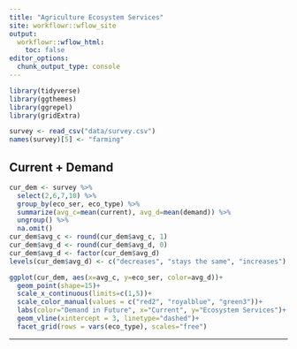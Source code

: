 ```yaml
---
title: "Agriculture Ecosystem Services"
site: workflowr::wflow_site
output:
  workflowr::wflow_html:
    toc: false
editor_options:
  chunk_output_type: console
---
```


```r
library(tidyverse)
library(ggthemes)
library(ggrepel)
library(gridExtra)

survey <- read_csv("data/survey.csv")
names(survey)[5] <- "farming"
```

## Current + Demand
```r
cur_dem <- survey %>% 
  select(2,6,7,10) %>% 
  group_by(eco_ser, eco_type) %>% 
  summarize(avg_c=mean(current), avg_d=mean(demand)) %>% 
  ungroup() %>% 
  na.omit()
cur_dem$avg_c <- round(cur_dem$avg_c, 1)
cur_dem$avg_d <- round(cur_dem$avg_d, 0)
cur_dem$avg_d <- factor(cur_dem$avg_d)
levels(cur_dem$avg_d) <- c("decreases", "stays the same", "increases")
```

```r
ggplot(cur_dem, aes(x=avg_c, y=eco_ser, color=avg_d))+
  geom_point(shape=15)+
  scale_x_continuous(limits=c(1,5))+
  scale_color_manual(values = c("red2", "royalblue", "green3"))+
  labs(color="Demand in Future", x="Current", y="Ecosystem Services")+
  geom_vline(xintercept = 3, linetype="dashed")+
  facet_grid(rows = vars(eco_type), scales="free")
```


***
